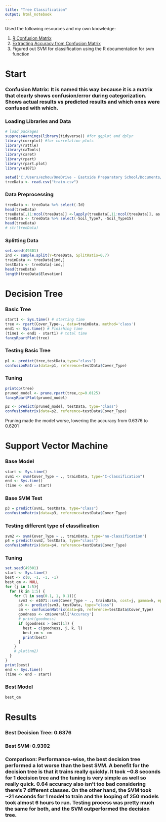 ---
title: "Tree Classification"
output: html_notebook
---
Used the following resources and my own knowledge:
<ol>
  <li>[R Confusion Matrix](https://www.digitalocean.com/community/tutorials/confusion-matrix-in-r)</li>
  <li>[Extracting Accuracy from Confusion Matrix](https://stackoverflow.com/questions/24348973/how-to-retrieve-overall-accuracy-value-from-confusionmatrix-in-r)</li>
  <li>Figured out SVM for classification using the R documentation for svm function</li>
</ol>

# Start
### Confusion Matrix: It is named this way because it is a matrix that clearly shows confusion/error during categorization. Shows actual results vs predicted results and which ones were confused with which.
### Loading Libraries and Data
```{r}
# load packages
suppressWarnings(library(tidyverse)) #for ggplot and dplyr
library(corrplot) #for correlation plots
library(rattle)
library(caTools)
library(caret)
library(rpart)
library(rpart.plot)
library(e1071)
```

```{r}
setwd("C:/Users/ezhou/OneDrive - Eastside Preparatory School/Documents/Eric/2022 - 2023/1 Fall/A Data Science/Classification")
treeData <- read.csv("train.csv")
```


### Data Preprocessing
```{r}
treeData <- treeData %>% select(-Id)
head(treeData)
treeData[,11:ncol(treeData)] <-lapply(treeData[,11:ncol(treeData)], as.factor)
treeData <- treeData %>% select(-Soil_Type7, -Soil_Type15)
head(treeData)
# str(treeData)
```

### Splitting Data
```{r}
set.seed(49301)
ind <- sample.split(Y=treeData, SplitRatio=0.7)
trainData <- treeData[ind,]
testData <- treeData[-ind,]
head(treeData)
length(treeData$Elevation)
```

# Decision Tree
### Basic Tree
```{r}
start1 <- Sys.time() # starting time
tree <- rpart(Cover_Type~., data=trainData, method='class')
end1 <- Sys.time() # Finishing time
(time1 <- end1 - start1) # total time
fancyRpartPlot(tree)
```

### Testing Basic Tree
```{r}
p1 <- predict(tree,testData,type="class")
confusionMatrix(data=p1, reference=testData$Cover_Type)
```

### Tuning
```{r}
printcp(tree)
pruned_model <- prune.rpart(tree,cp=0.0125)
fancyRpartPlot(pruned_model)
```

```{r}
p2 <- predict(pruned_model, testData, type="class")
confusionMatrix(data=p2, reference=testData$Cover_Type)
```

Pruning made the model worse, lowering the accuracy from 0.6376 to 0.6201


# Support Vector Machine
### Base Model
```{r}
start <- Sys.time() 
svm1 <- svm(Cover_Type ~ ., trainData, type="C-classification")
end <- Sys.time()
(time <- end - start)
```

### Base SVM Test
```{r}
p3 = predict(svm1, testData, type="class")
confusionMatrix(data=p3, reference=testData$Cover_Type)
```

### Testing different type of classification
```{r}
svm2 <- svm(Cover_Type ~ ., trainData, type="nu-classification")
p4 = predict(svm2, testData, type="class")
confusionMatrix(data=p4, reference=testData$Cover_Type)
```


### Tuning
```{r}
set.seed(49301)
start <- Sys.time()
best <- c(0, -1, -1, -1)
best_cm <- NULL
for (j in 1:5){
  for (k in 1:5) {
    for (l in seq(0.1, 1, 0.1)){
      svm3 <- e1071::svm(Cover_Type ~ ., trainData, cost=j, gamma=k, epsilon=l, type="C-classification")
      p5 <- predict(svm3, testData, type="class")
      cm <- confusionMatrix(data=p5, reference=testData$Cover_Type)
      goodness <- cm$overall['Accuracy']
      # print(goodness)
      if (goodness > best[1]) {
        best = c(goodness, j, k, l)
        best_cm <- cm
        print(best)
      }
    }
    # plot(nn2)
  }
}
print(best)
end <- Sys.time()
(time <- end - start)
```

### Best Model
```{r}
best_cm
```


# Results
### **Best Decision Tree**: 0.6376
### **Best SVM**: 0.9392
### **Comparison**: Performance-wise, the best decision tree performed a lot worse than the best SVM. A benefit for the decision tree is that it trains really quickly. It took ~0.8 seconds for 1 decision tree and the tuning is very simple as well so really quick. 0.64 accuracy also isn't too bad considering there's 7 different classes. On the other hand, the SVM took ~21 seconds for 1 model to train and the looping of 250 models took almost 6 hours to run. Testing process was pretty much the same for both, and the SVM outperformed the decision tree.